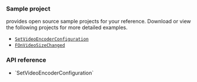 <PlatformWrapper platform="blueprint">

### Sample project

<Vg k="COMPANY" /> provides open source sample projects for your reference. Download or view the following projects for  more detailed examples.

* [`SetVideoEncoderConfiguration`](https://api-ref.agora.io/en/video-sdk/blueprint/4.x/API/class_irtcengine.html#api_irtcengine_setvideoencoderconfiguration)
* [`FOnVideoSizeChanged`](https://api-ref.agora.io/en/video-sdk/blueprint/4.x/API/class_irtcengineeventhandler.html#callback_irtcengineeventhandler_onvideosizechanged)


### API reference

- <Link to="{{global.API_REF_BLUEPRINT_ROOT}}/class_irtcengine.html#api_irtcengine_setvideoencoderconfiguration">`SetVideoEncoderConfiguration`</Link>
</PlatformWrapper>
